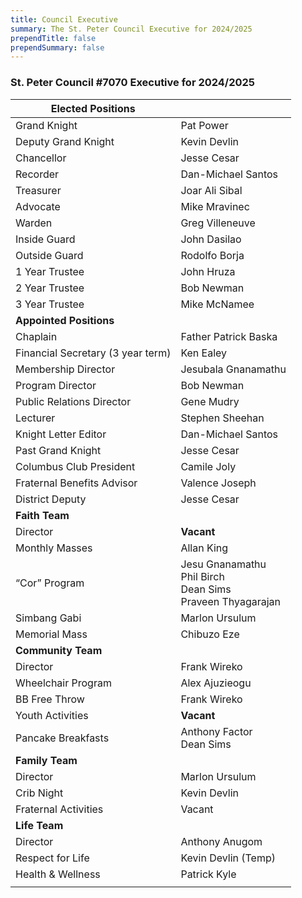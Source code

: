 ```yaml
---
title: Council Executive
summary: The St. Peter Council Executive for 2024/2025
prependTitle: false
prependSummary: false
---
```


### St. Peter Council #7070 Executive for 2024/2025

| Elected Positions                 |                                                        |
| --------------------------------- | ------------------------------------------------------ |
| Grand Knight                      | Pat Power                                           |
| Deputy Grand Knight               | Kevin Devlin                                         |
| Chancellor                        | Jesse Cesar                                          |
| Recorder                          | Dan-Michael Santos                                     |
| Treasurer                         | Joar Ali Sibal                                         |
| Advocate                          | Mike Mravinec                                              |
| Warden                            | Greg Villeneuve                                         |
| Inside Guard                      | John Dasilao                                    |
| Outside Guard                     | Rodolfo Borja |
| 1 Year Trustee                    | John Hruza |
| 2 Year Trustee                    | Bob Newman |
| 3 Year Trustee                    | Mike McNamee                                           |
| **Appointed Positions**           |                                                        |
| Chaplain                          | Father Patrick Baska                                   |
| Financial Secretary (3 year term) | Ken Ealey |
| Membership Director               | Jesubala Gnanamathu                                    |
| Program Director                  | Bob Newman                                             |
| Public Relations Director          | Gene Mudry                                             |
| Lecturer                          | Stephen Sheehan                                        |
| Knight Letter Editor              | Dan-Michael Santos                                     |
| Past Grand Knight                 | Jesse Cesar                                        |
| Columbus Club President           | Camile Joly                                            |
| Fraternal Benefits Advisor        | Valence Joseph                                            |
| District Deputy                   | Jesse Cesar                                        |
| **Faith Team**                         |                                                        |
| Director                          | **Vacant**                                          |
| Monthly Masses                    | Allan King |
| “Cor” Program  | Jesu Gnanamathu<br/>Phil Birch<br/>Dean Sims<br/>Praveen Thyagarajan |
| Simbang Gabi                      | Marlon Ursulum                                         |
| Memorial Mass                     | Chibuzo Eze                                           |
| **Community Team**                     |                                                        |
| Director                          | Frank Wireko |
| Wheelchair Program                | Alex Ajuzieogu                                              |
| BB Free Throw     | Frank Wireko  |
| Youth Activities                  | **Vacant** |
| Pancake Breakfasts       | Anthony Factor <br/> Dean Sims                         |
| **Family Team**                        |                                                        |
| Director                          | Marlon Ursulum |
| Crib Night                        | Kevin Devlin                                          |
| Fraternal Activities              | Vacant |
| **Life Team**                          |                                                        |
| Director                          | Anthony Anugom |
| Respect for Life | Kevin Devlin (Temp) |
| Health & Wellness                 | Patrick Kyle                                            |
|                                   |                                                        |
